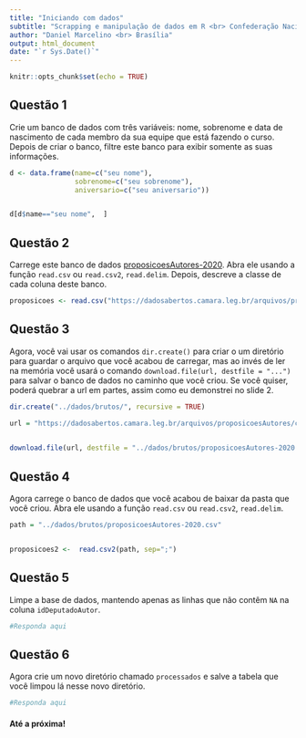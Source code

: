 ```yaml
---
title: "Iniciando com dados"
subtitle: "Scrapping e manipulação de dados em R <br> Confederação Nacional da Indústria - CNI"
author: "Daniel Marcelino <br> Brasília"
output: html_document
date: "`r Sys.Date()`"
---
```



```r
knitr::opts_chunk$set(echo = TRUE)
```




## Questão 1

Crie um banco de dados com três variáveis: nome, sobrenome e data de nascimento de cada membro da sua equipe que está fazendo o curso. Depois de criar o banco, filtre este banco para exibir somente as suas informações. 


```r

d <- data.frame(name=c("seu nome"), 
                sobrenome=c("seu sobrenome"), 
                aniversario=c("seu aniversario"))


d[d$name=="seu nome",  ]
```



## Questão 2    
 
Carrege este banco de dados [proposicoesAutores-2020](https://dadosabertos.camara.leg.br/arquivos/proposicoesAutores/csv/proposicoesAutores-2020.csv). Abra ele usando a função `read.csv` ou `read.csv2`, `read.delim`. Depois, descreve a classe de cada coluna deste banco. 

```r

proposicoes <- read.csv("https://dadosabertos.camara.leg.br/arquivos/proposicoesAutores/csv/proposicoesAutores-2020.csv", sep = ";")


```

## Questão 3

Agora, você vai usar os comandos `dir.create()` para criar o um diretório para guardar o arquivo que você acabou de carregar, mas ao invés de ler na memória você usará o comando `download.file(url, destfile = "...")` para salvar o banco de dados no caminho que você criou. Se você quiser, poderá quebrar a url em partes, assim como eu demonstrei no slide 2.

```r
dir.create("../dados/brutos/", recursive = TRUE)

url = "https://dadosabertos.camara.leg.br/arquivos/proposicoesAutores/csv/proposicoesAutores-2020.csv"

 
download.file(url, destfile = "../dados/brutos/proposicoesAutores-2020.csv")

```

## Questão 4

Agora carrege o banco de dados que você acabou de baixar da pasta que você criou. Abra ele usando a função `read.csv` ou `read.csv2`, `read.delim`.


```r

path = "../dados/brutos/proposicoesAutores-2020.csv"


proposicoes2 <-  read.csv2(path, sep=";")

```



## Questão 5

Limpe a base de dados, mantendo apenas as linhas que não contêm `NA` na coluna `idDeputadoAutor`. 


```r
#Responda aqui
```


## Questão 6

Agora crie um novo diretório chamado `processados` e salve a tabela que você limpou lá nesse novo diretório.


```r
#Responda aqui
```




#### Até a próxima!


